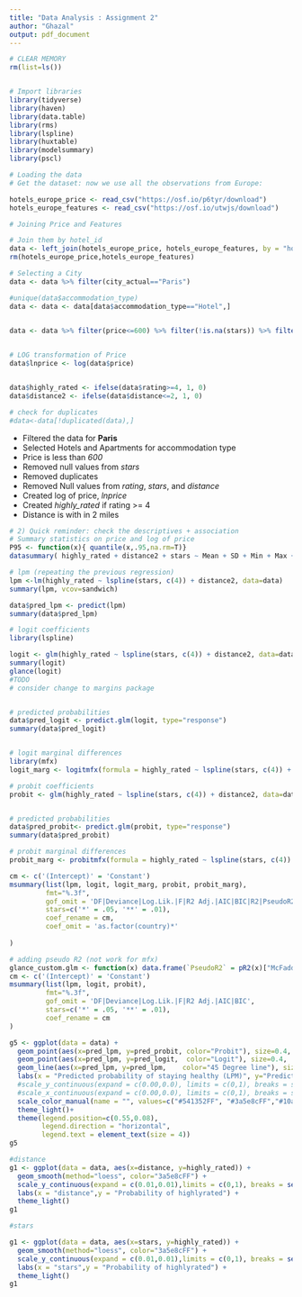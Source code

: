 ```yaml
---
title: "Data Analysis : Assignment 2"
author: "Ghazal"
output: pdf_document
---
```



```r
# CLEAR MEMORY
rm(list=ls())


# Import libraries
library(tidyverse)
library(haven)
library(data.table)
library(rms)
library(lspline)
library(huxtable)
library(modelsummary)
library(pscl)


```

```r
# Loading the data
# Get the dataset: now we use all the observations from Europe:

hotels_europe_price <- read_csv("https://osf.io/p6tyr/download")
hotels_europe_features <- read_csv("https://osf.io/utwjs/download")
```

```r
# Joining Price and Features

# Join them by hotel_id
data <- left_join(hotels_europe_price, hotels_europe_features, by = "hotel_id")
rm(hotels_europe_price,hotels_europe_features)
```


```r
# Selecting a City
data <- data %>% filter(city_actual=="Paris")

#unique(data$accommodation_type)
data <- data <- data[data$accommodation_type=="Hotel",]
 

data <- data %>% filter(price<=600) %>% filter(!is.na(stars)) %>% filter(!is.na(distance)) %>% filter(!is.na(rating))


# LOG transformation of Price
data$lnprice <- log(data$price)


data$highly_rated <- ifelse(data$rating>=4, 1, 0)
data$distance2 <- ifelse(data$distance<=2, 1, 0)

# check for duplicates
#data<-data[!duplicated(data),]
```


- Filtered the data for **Paris**
- Selected Hotels and Apartments for accommodation type
- Price is less than _*600*_
- Removed null values from _stars_
- Removed duplicates
- Removed Null values from _rating_, _stars_, and _distance_
- Created log of price, _lnprice_
- Created _highly_rated_ if rating >= 4
- Distance is with in 2 miles



```r
# 2) Quick reminder: check the descriptives + association
# Summary statistics on price and log of price
P95 <- function(x){ quantile(x,.95,na.rm=T)}
datasummary( highly_rated + distance2 + stars ~ Mean + SD + Min + Max + Median + P95 + N , data = data )


```


```r

# lpm (repeating the previous regression)
lpm <-lm(highly_rated ~ lspline(stars, c(4)) + distance2, data=data)
summary(lpm, vcov=sandwich)

data$pred_lpm <- predict(lpm)
summary(data$pred_lpm)

```

```r
# logit coefficients
library(lspline)

logit <- glm(highly_rated ~ lspline(stars, c(4)) + distance2, data=data, family='binomial')
summary(logit)
glance(logit)
#TODO
# consider change to margins package


# predicted probabilities 
data$pred_logit <- predict.glm(logit, type="response")
summary(data$pred_logit)


# logit marginal differences
library(mfx)
logit_marg <- logitmfx(formula = highly_rated ~ lspline(stars, c(4)) + distance2, data=data, atmean=FALSE)

```


```r

# probit coefficients
probit <- glm(highly_rated ~ lspline(stars, c(4)) + distance2, data=data, family=binomial(link="probit"))


# predicted probabilities 
data$pred_probit<- predict.glm(probit, type="response") 
summary(data$pred_probit)

# probit marginal differences
probit_marg <- probitmfx(formula = highly_rated ~ lspline(stars, c(4)) + distance2, data=data, atmean=FALSE)

```



```r
cm <- c('(Intercept)' = 'Constant')
msummary(list(lpm, logit, logit_marg, probit, probit_marg),
         fmt="%.3f",
         gof_omit = 'DF|Deviance|Log.Lik.|F|R2 Adj.|AIC|BIC|R2|PseudoR2',
         stars=c('*' = .05, '**' = .01),
         coef_rename = cm,
         coef_omit = 'as.factor(country)*'
         
)
```


```r
# adding pseudo R2 (not work for mfx)
glance_custom.glm <- function(x) data.frame(`PseudoR2` = pR2(x)["McFadden"])
cm <- c('(Intercept)' = 'Constant')
msummary(list(lpm, logit, probit),
         fmt="%.3f",
         gof_omit = 'DF|Deviance|Log.Lik.|F|R2 Adj.|AIC|BIC',
         stars=c('*' = .05, '**' = .01),
         coef_rename = cm
)
```


```r
g5 <- ggplot(data = data) +
  geom_point(aes(x=pred_lpm, y=pred_probit, color="Probit"), size=0.4,  shape=16) +
  geom_point(aes(x=pred_lpm, y=pred_logit,  color="Logit"), size=0.4,  shape=16) +
  geom_line(aes(x=pred_lpm, y=pred_lpm,    color="45 Degree line"), size=0.4) +
  labs(x = "Predicted probability of staying healthy (LPM)", y="Predicted probability")+
  #scale_y_continuous(expand = c(0.00,0.0), limits = c(0,1), breaks = seq(0,1,0.1)) +
  #scale_x_continuous(expand = c(0.00,0.0), limits = c(0,1), breaks = seq(0,1,0.1)) +
  scale_color_manual(name = "", values=c("#541352FF", "#3a5e8cFF","#10a53dFF")) +
  theme_light()+
  theme(legend.position=c(0.55,0.08),
        legend.direction = "horizontal",
        legend.text = element_text(size = 4))
g5
```

```r
#distance
g1 <- ggplot(data = data, aes(x=distance, y=highly_rated)) +
  geom_smooth(method="loess", color="3a5e8cFF") +
  scale_y_continuous(expand = c(0.01,0.01),limits = c(0,1), breaks = seq(0,1,0.2), labels = scales::percent) +
  labs(x = "distance",y = "Probability of highlyrated") +
  theme_light() 
g1
```

```r
#stars

g1 <- ggplot(data = data, aes(x=stars, y=highly_rated)) +
  geom_smooth(method="loess", color="3a5e8cFF") +
  scale_y_continuous(expand = c(0.01,0.01),limits = c(0,1), breaks = seq(0,1,0.2), labels = scales::percent) +
  labs(x = "stars",y = "Probability of highlyrated") +
  theme_light() 
g1

```





